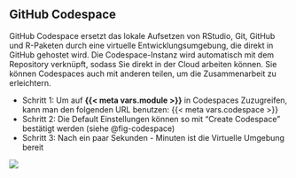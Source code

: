 
## GitHub Codespace

GitHub Codespace ersetzt das lokale Aufsetzen von RStudio, Git, GitHub und R-Paketen durch eine virtuelle Entwicklungsumgebung, die direkt in GitHub gehostet wird. Die Codespace-Instanz wird automatisch mit dem Repository verknüpft, sodass Sie direkt in der Cloud arbeiten können. Sie können Codespaces auch mit anderen teilen, um die Zusammenarbeit zu erleichtern.



- Schritt 1: Um auf **{{< meta vars.module >}}** in Codespaces Zuzugreifen, kann man den folgenden URL benutzen: {{< meta vars.codespace >}}
- Schritt 2: Die Default Einstellungen können so mit "Create Codespace" bestätigt werden (siehe @fig-codespace)
- Schritt 3: Nach ein paar Sekunden - Minuten ist die Virtuelle Umgebung bereit



:::{.border}

![](./images/codespace.png){#fig-codespace}

:::
